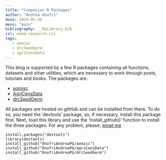 ```yaml
---
title: "Companion R Packages"
author: "Andrea Onofri"
date: 2019-05-30
menu: "main"
bibliography: __MyLibrary.bib
csl: weed-research.csl
tags: 
   - aomisc
   - drcSeedGerm
   - agriCensData
---
```


This blog is supported by a few R packages containing all functions, datasets and other utilities, which are necessary to work through posts, tutorials and books. The packages are:

* [aomisc](https://github.com/OnofriAndreaPG/aomisc)
* [AgriCensData](https://github.com/OnofriAndreaPG/agriCensData)
* [drcSeedGerm](https://github.com/OnofriAndreaPG/drcSeedGerm)

All packages are hosted on gitHub and can be installed from there. To do so, you need the 'devtools' package, so, if necessary, install this package first. Next, load this library and use the 'install_github()' function to install the three packages. For any problem, please, [email me](mailto:andrea.onofri@unipg.it)

```
install.packages("devtools")
library(devtools)
install_github("OnofriAndreaPG/aomisc")
install_github("OnofriAndreaPG/agriCensData")
install_github("OnofriAndreaPG/drcSeedGerm")
```

